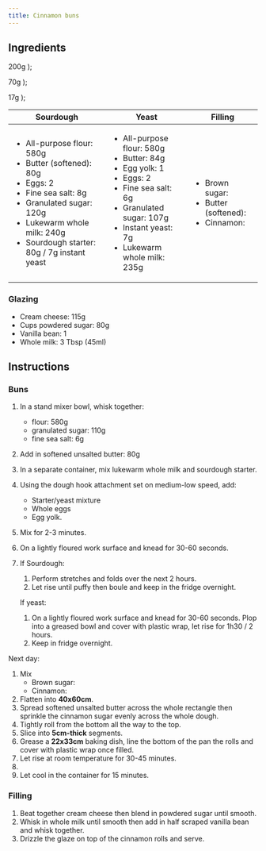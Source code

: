 ```yaml
---
title: Cinnamon buns
---
```



## Ingredients

  <span>200g</span>
);

  <span>70g</span>
);

  <span>17g</span>
);


<table>
   <thead>
   <tr>
      <th>
         Sourdough
      </th>
      <th>
      Yeast
      </th>
      <th>
      Filling
      </th>
   </tr>
   </thead>
   <tbody>
   <tr>
   <td>
      <ul>
      <li>All-purpose flour: 580g</li>
      <li>Butter (softened): 80g</li>
      <li>Eggs: 2</li>
      <li>Fine sea salt: 8g</li>
      <li>Granulated sugar: 120g</li>
      <li>Lukewarm whole milk: 240g</li>
      <li>Sourdough starter: 80g / 7g instant yeast</li>
      </ul>
   </td>
   <td>
      <ul>
      <li>All-purpose flour: 580g</li>
      <li>Butter: 84g</li>
      <li>Egg yolk: 1</li>
      <li>Eggs: 2</li>
      <li>Fine sea salt: 6g</li>
      <li>Granulated sugar: 107g</li>
      <li>Instant yeast: 7g</li>
      <li>Lukewarm whole milk: 235g</li>
      </ul>
   </td>
   <td>
      <ul>
      <li>Brown sugar: <BrownSugar/></li>
      <li>Butter (softened): <Butter/></li>
      <li>Cinnamon: <Cinnamon/></li>
      </ul>
   </td>
   </tr>
   </tbody>
</table>


### Glazing

- Cream cheese: 115g
- Cups powdered sugar: 80g
- Vanilla bean: 1
- Whole milk: 3 Tbsp (45ml)

## Instructions

### Buns

1. In a stand mixer bowl, whisk together:
   - flour: 580g
   - granulated sugar: 110g
   - fine sea salt: 6g
1. Add in softened unsalted butter: 80g
1. In a separate container, mix lukewarm whole milk and sourdough starter.
1. Using the dough hook attachment set on medium-low speed, add:
   - Starter/yeast mixture
   - Whole eggs
   - Egg yolk.
1. Mix for 2-3 minutes.
1. On a lightly floured work surface and knead for 30-60 seconds.
1. If Sourdough:

   1. Perform stretches and folds over the next 2 hours.
   1. Let rise until puffy then boule and keep in the fridge overnight.

   If yeast:

   1. On a lightly floured work surface and knead for 30-60 seconds. Plop into a greased bowl and cover with plastic wrap, let rise for 1h30 / 2 hours.
   1. Keep in fridge overnight.

Next day:

1. Mix
   - Brown sugar: <BrownSugar/>
   - Cinnamon: <Cinnamon/>
1. Flatten into **40x60cm**.
1. Spread softened unsalted butter across the whole rectangle then sprinkle the cinnamon sugar evenly across the whole dough.
1. Tightly roll from the bottom all the way to the top.
1. Slice into **5cm-thick** segments.
1. Grease a **22x33cm** baking dish, line the bottom of the pan the rolls and cover with plastic wrap once filled.
1. Let rise at room temperature for 30-45 minutes.
1. <CookingStep temp="190" time="20-25 minutes" fan/>
1. Let cool in the container for 15 minutes.

### Filling

1. Beat together cream cheese then blend in powdered sugar until smooth.
1. Whisk in whole milk until smooth then add in half scraped vanilla bean and whisk together.
1. Drizzle the glaze on top of the cinnamon rolls and serve.
